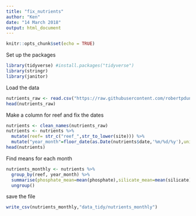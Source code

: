 ```yaml
---
title: "fix_nutrients"
author: "Ken"
date: "14 March 2018"
output: html_document
---
```


```r
knitr::opts_chunk$set(echo = TRUE)
```
Set up the packages
```r
library(tidyverse) #install.packages("tidyverse")
library(stringr)
library(janitor)
```
Load the data
```r
nutrients_raw <- read.csv("https://raw.githubusercontent.com/robertpdunn/kbay_physical/master/data/nutrient_data.csv")
head(nutrients_raw)
```

Make a column for reef and fix the dates
```r
nutrients <- clean_names(nutrients_raw)
nutrients <- nutrients %>%
  mutate(reef= str_c("reef_",str_to_lower(site))) %>%
  mutate("year_month"=floor_date(as.Date(nutrients$date,'%m/%d/%y'),unit="month"))
head(nutrients)
```
Find means for each month
```r
nutrients_monthly <- nutrients %>% 
  group_by(reef, year_month) %>%
  summarise(phosphate_mean=mean(phosphate),silicate_mean=mean(silicate),n_n_mean=mean(n_n),ammonia_mean=mean(ammonia,na.rm=TRUE),total_n_mean=mean(total_n,na.rm=TRUE)) %>% 
  ungroup() 
```
save the file
```r
write_csv(nutrients_monthly,"data_tidy/nutrients_monthly")
```
